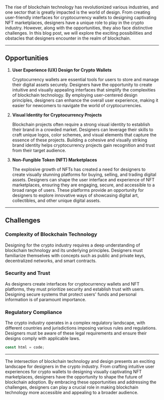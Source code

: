 The rise of blockchain technology has revolutionized various industries, and one sector that is greatly impacted is the world of design. From creating user-friendly interfaces for cryptocurrency wallets to designing captivating NFT marketplaces, designers have a unique role to play in the crypto industry. However, along with the opportunities, they also face distinctive challenges. In this blog post, we will explore the exciting possibilities and obstacles that designers encounter in the realm of blockchain.

---

## Opportunities

1. **User Experience (UX) Design for Crypto Wallets**

   <div className="ml-6">
     Cryptocurrency wallets are essential tools for users to store and manage
     their digital assets securely. Designers have the opportunity to create
     intuitive and visually appealing interfaces that simplify the complexities
     of blockchain technology. By employing user-centered design principles,
     designers can enhance the overall user experience, making it easier for
     newcomers to navigate the world of cryptocurrencies.
   </div>

2. **Visual Identity for Cryptocurrency Projects**

   <div className="ml-6">
     Blockchain projects often require a strong visual identity to establish
     their brand in a crowded market. Designers can leverage their skills to
     craft unique logos, color schemes, and visual elements that capture the
     essence of these projects. Building a cohesive and visually striking brand
     identity helps cryptocurrency projects gain recognition and trust from
     their target audience.
   </div>

3. **Non-Fungible Token (NFT) Marketplaces**
   <div className="ml-6">
     The explosive growth of NFTs has created a need for designers to create
     visually stunning platforms for buying, selling, and trading digital
     assets. Designers can shape the user interface and experience of NFT
     marketplaces, ensuring they are engaging, secure, and accessible to a broad
     range of users. These platforms provide an opportunity for designers to
     explore innovative ways of showcasing digital art, collectibles, and other
     unique digital assets.
   </div>

---

## Challenges

### Complexity of Blockchain Technology

Designing for the crypto industry requires a deep understanding of blockchain technology and its underlying principles. Designers must familiarize themselves with concepts such as public and private keys, decentralized networks, and smart contracts.

### Security and Trust

As designers create interfaces for cryptocurrency wallets and NFT platforms, they must prioritize security and establish trust with users. Designing secure systems that protect users' funds and personal information is of paramount importance.

### Regulatory Compliance

The crypto industry operates in a complex regulatory landscape, with different countries and jurisdictions imposing various rules and regulations. Designers must be aware of these legal requirements and ensure their designs comply with applicable laws.

```js
const html = code;
```

---

The intersection of blockchain technology and design presents an exciting landscape for designers in the crypto industry. From crafting intuitive user experiences for crypto wallets to designing visually captivating NFT marketplaces, designers have the opportunity to shape the future of blockchain adoption. By embracing these opportunities and addressing the challenges, designers can play a crucial role in making blockchain technology more accessible and appealing to a broader audience.
